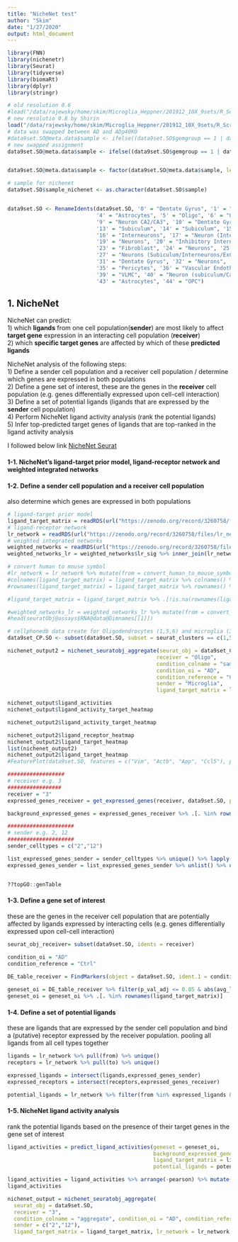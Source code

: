 ```yaml
---
title: "NicheNet test"
author: "Skim"
date: "1/27/2020"
output: html_document
---
```

```r
library(FNN)
library(nichenetr)
library(Seurat)
library(tidyverse)
library(biomaRt)
library(dplyr)
library(stringr)
```

```r
# old resolution 0.6
#load("/data/rajewsky/home/skim/Microglia_Heppner/201912_10X_9sets/R_Scripts/20200104_pre_analysis_9sets_Seurat_object.Robj")
# new resolutio 0.8 by Shirin
load("/data/rajewsky/home/skim/Microglia_Heppner/201912_10X_9sets/R_Scripts/20200117_Clustering_DE_by_MAST_Seurat_object.Robj")
# data was swapped between AD and ADp40KO
#data9set.SO@meta.data$sample <- ifelse((data9set.SO$gemgroup == 1 | data9set.SO$gemgroup == 4 | data9set.SO$gemgroup == 7), "Ctrl", ifelse((data9set.SO$gemgroup == 2 | data9set.SO$gemgroup == 5 | data9set.SO$gemgroup == 8), "AD", "ADp40KO"))
# new swapped assignment
data9set.SO@meta.data$sample <- ifelse((data9set.SO$gemgroup == 1 | data9set.SO$gemgroup == 4 | data9set.SO$gemgroup == 7), "Ctrl", ifelse((data9set.SO$gemgroup == 2 | data9set.SO$gemgroup == 5 | data9set.SO$gemgroup == 8), "ADp40KO", "AD"))


data9set.SO@meta.data$sample <- factor(data9set.SO@meta.data$sample, levels = c("Ctrl", "AD", "ADp40KO"))

# sample for nichenet
data9set.SO$sample_nichenet <- as.character(data9set.SO$sample)


data9set.SO <- RenameIdents(data9set.SO, '0' = "Dentate Gyrus", '1' = "Oligo", '2' = "Neurons", '3' = "Microglia", 
                            '4' = "Astrocytes", '5' = "Oligo", '6' = "Oligo", '7' = "Inhibitory Interneurons", '8' = "Microglia", 
                            '9' = "Neuron CA2/CA3", '10' = "Dentate Gyrus", '11' = "Subiculum", '12' = "OPC", 
                            '13' = "Subiculum", '14' = "Subiculum", '15' = "Neurons", 
                            '16' = "Interneurons", '17' = "Neuron (Interneuron/subiculum)", '18' = "Neurons",
                            '19' = "Neurons", '20' = "Inhibitory Interneurons", '21' = "Inhibitory Interneurons", '22' = "Inhibitory Interneurons",
                            '23' = "Fibroblast", '24' = "Neurons", '25' = "Dentate Gyrus", '26' = "Choroid Plexus", 
                            '27' = "Neurons (Subiculum/Interneurons/ExCA)", '28' = "Cajal Rutz", '29' = "Microglia/Neuron/Fibroblast", '30' = "Inhibitory Interneurons",
                            '31' = "Dentate Gyrus", '32' = "Neurons", '33' = "Astrocytes", '34' = "Microglia",
                            '35' = "Pericytes", '36' = "Vascular Endothelial",'37' = "Microglia", '38' = "OPC",
                            '39' = "VLMC", '40' = "Neuron (subiculum/Cajal Rutz)", '41' = "OPC", '42' = "OPC", 
                            '43' = "Astrocytes", '44' = "OPC")
```


## 1. NicheNet

NicheNet can predict:  
1) which **ligands** from one cell population(**sender**) are most likely to affect **target gene** expression in an interacting cell population (**receiver**)   
2) which **specific target genes** are affected by which of these **predicted ligands**

NicheNet analysis of the following steps:  
1) Define a sender cell population and a receiver cell population / determine which genes are expressed in both populations  
2) Define a gene set of interest, these are the genes in the **receiver** cell population (e.g. genes differentially expressed upon cell-cell interaction)  
3) Define a set of potential ligands (ligands that are expressed by the **sender** cell population)  
4) Perform NicheNet ligand activity analysis (rank the potential ligands)  
5) Infer top-predicted target genes of ligands that are top-ranked in the ligand activity analysis  

I followed below link [NicheNet Seurat](https://github.com/saeyslab/nichenetr/blob/master/vignettes/seurat_steps.md)

#### 1-1. NicheNet’s ligand-target prior model, ligand-receptor network and weighted integrated networks

#### 1-2. Define a sender cell population and a receiver cell population 

also determine which genes are expressed in both populations

```r
# ligand-target prior model
ligand_target_matrix = readRDS(url("https://zenodo.org/record/3260758/files/ligand_target_matrix.rds"))
# ligand-receptor network
lr_network = readRDS(url("https://zenodo.org/record/3260758/files/lr_network.rds"))
# weighted integrated networks
weighted_networks = readRDS(url("https://zenodo.org/record/3260758/files/weighted_networks.rds"))
weighted_networks_lr = weighted_networks$lr_sig %>% inner_join(lr_network %>% distinct(from,to), by = c("from","to"))

# convert human to mouse symbol
#lr_network = lr_network %>% mutate(from = convert_human_to_mouse_symbols(from), to = convert_human_to_mouse_symbols(to)) %>% drop_na()
#colnames(ligand_target_matrix) = ligand_target_matrix %>% colnames() %>% convert_human_to_mouse_symbols()
#rownames(ligand_target_matrix) = ligand_target_matrix %>% rownames() %>% convert_human_to_mouse_symbols()

#ligand_target_matrix = ligand_target_matrix %>% .[!is.na(rownames(ligand_target_matrix)), !is.na(colnames(ligand_target_matrix))]

#weighted_networks_lr = weighted_networks_lr %>% mutate(from = convert_human_to_mouse_symbols(from), to = convert_human_to_mouse_symbols(to)) %>% drop_na()
#head(seuratObj@assays$RNA@data@Dimnames[[1]])
```

```r
# cellphonedb data create for Oligodendrocytes (1,5,6) and microglia (3, 8, 29, 34, 37)
data9set_CP.SO <- subset(data9set.SO, subset = seurat_clusters == c(1,5,6,3,8,29,34,37))

nichenet_output2 = nichenet_seuratobj_aggregate(seurat_obj = data9set_CP.SO, 
                                               receiver = "Oligo", 
                                               condition_colname = "sample_nichenet", 
                                               condition_oi = "AD", 
                                               condition_reference = "Ctrl", 
                                               sender = "Microglia", 
                                               ligand_target_matrix = ligand_target_matrix, lr_network = lr_network, weighted_networks = weighted_networks, organism = "mouse")

nichenet_output$ligand_activities
nichenet_output$ligand_activity_target_heatmap
```
```r
nichenet_output2$ligand_activity_target_heatmap

nichenet_output2$ligand_receptor_heatmap
nichenet_output2$ligand_target_heatmap
list(nichenet_output2)
nichenet_output2$ligand_target_heatmap
#FeaturePlot(data9set.SO, features = c("Vim", "Actb", "App", "Ccl5"), pt.size = 0.1)
```
```r
##################
# receiver e.g. 3
#################
receiver = "3"
expressed_genes_receiver = get_expressed_genes(receiver, data9set.SO, pct = 0.10)

background_expressed_genes = expressed_genes_receiver %>% .[. %in% rownames(ligand_target_matrix)]

#####################
# sender e.g. 2, 12
#####################
sender_celltypes = c("2","12")

list_expressed_genes_sender = sender_celltypes %>% unique() %>% lapply(get_expressed_genes, data9set.SO, 0.10) # lapply to get the expressed genes of every sender cell type separately here
expressed_genes_sender = list_expressed_genes_sender %>% unlist() %>% unique()


??topGO::genTable
```

#### 1-3. Define a gene set of interest

these are the genes in the receiver cell population that are potentially affected by ligands expressed by interacting cells (e.g. genes differentially expressed upon cell-cell interaction)

```r
seurat_obj_receiver= subset(data9set.SO, idents = receiver)

condition_oi = "AD"
condition_reference = "Ctrl" 
  
DE_table_receiver = FindMarkers(object = data9set.SO, ident.1 = condition_oi, ident.2 = condition_reference, group.by = "sample", min.pct = 0.10) %>% rownames_to_column("gene")

geneset_oi = DE_table_receiver %>% filter(p_val_adj <= 0.05 & abs(avg_logFC) >= 0.25) %>% pull(gene)
geneset_oi = geneset_oi %>% .[. %in% rownames(ligand_target_matrix)]
```

#### 1-4. Define a set of potential ligands

these are ligands that are expressed by the sender cell population and bind a (putative) receptor expressed by the receiver population. pooling all ligands from all cell types together

```r
ligands = lr_network %>% pull(from) %>% unique()
receptors = lr_network %>% pull(to) %>% unique()

expressed_ligands = intersect(ligands,expressed_genes_sender)
expressed_receptors = intersect(receptors,expressed_genes_receiver)

potential_ligands = lr_network %>% filter(from %in% expressed_ligands & to %in% expressed_receptors)
```

#### 1-5. NicheNet ligand activity analysis

rank the potential ligands based on the presence of their target genes in the gene set of interest

```r
ligand_activities = predict_ligand_activities(geneset = geneset_oi, 
                                              background_expressed_genes = background_expressed_genes,
                                              ligand_target_matrix = ligand_target_matrix, 
                                              potential_ligands = potential_ligands)

ligand_activities = ligand_activities %>% arrange(-pearson) %>% mutate(rank = rank(desc(pearson)))
ligand_activities
```

```r
nichenet_output = nichenet_seuratobj_aggregate(
  seurat_obj = data9set.SO, 
  receiver = "3", 
  condition_colname = "aggregate", condition_oi = "AD", condition_reference = "Ctrl", 
  sender = c("2","12"), 
  ligand_target_matrix = ligand_target_matrix, lr_network = lr_network, weighted_networks = weighted_networks, organism = "mouse")

```
